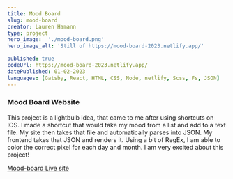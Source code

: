 ```yaml
--- 
title: Mood Board
slug: mood-board
creator: Lauren Hamann
type: project
hero_image:  './mood-board.png'
hero_image_alt: 'Still of https://mood-board-2023.netlify.app/'

published: true
codeUrl: https://mood-board-2023.netlify.app/
datePublished: 01-02-2023
languages: [Gatsby, React, HTML, CSS, Node, netlify, Scss, Fs, JSON]
---
```

### Mood Board Website

This project is a lightbulb idea, that came to me after using shortcuts on IOS. I made a shortcut that would take my mood from a list and add to a text file. My site then takes that file and automatically parses into JSON. My frontend takes that JSON and renders it. Using a bit of RegEx, I am able to color the correct pixel for each day and month. I am very excited about this project!


[Mood-board Live site](https://mood-board-2023.netlify.app/)

